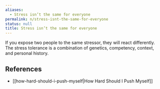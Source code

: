 ```yaml
---
aliases:
  - Stress isn’t the same for everyone
permalink: n/stress-isnt-the-same-for-everyone
status: null
title: Stress isn’t the same for everyone
---
```

If you expose two people to the same stressor, they will react differently. The stress tolerance is a combination of genetics, competency, context, and personal history.

## References

- [[how-hard-should-i-push-myself|How Hard Should I Push Myself]]
